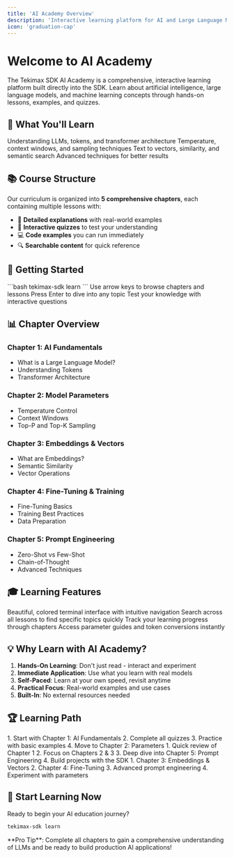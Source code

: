 ```yaml
---
title: 'AI Academy Overview'
description: 'Interactive learning platform for AI and Large Language Models'
icon: 'graduation-cap'
---
```


# Welcome to AI Academy

The Tekimax SDK AI Academy is a comprehensive, interactive learning platform built directly into the SDK. Learn about artificial intelligence, large language models, and machine learning concepts through hands-on lessons, examples, and quizzes.

## 🎯 What You'll Learn

<CardGroup cols={2}>
  <Card title="AI Fundamentals" icon="brain">
    Understanding LLMs, tokens, and transformer architecture
  </Card>
  <Card title="Model Parameters" icon="sliders">
    Temperature, context windows, and sampling techniques
  </Card>
  <Card title="Embeddings" icon="vector-square">
    Text to vectors, similarity, and semantic search
  </Card>
  <Card title="Prompt Engineering" icon="pen">
    Advanced techniques for better results
  </Card>
</CardGroup>

## 📚 Course Structure

Our curriculum is organized into **5 comprehensive chapters**, each containing multiple lessons with:

- 📖 **Detailed explanations** with real-world examples
- 🎯 **Interactive quizzes** to test your understanding
- 💻 **Code examples** you can run immediately
- 🔍 **Searchable content** for quick reference

## 🚀 Getting Started

<Steps>
  <Step title="Launch AI Academy">
    ```bash
    tekimax-sdk learn
    ```
  </Step>
  <Step title="Navigate the Menu">
    Use arrow keys to browse chapters and lessons
  </Step>
  <Step title="Select a Chapter">
    Press Enter to dive into any topic
  </Step>
  <Step title="Take Quizzes">
    Test your knowledge with interactive questions
  </Step>
</Steps>

## 📊 Chapter Overview

### Chapter 1: AI Fundamentals
- What is a Large Language Model?
- Understanding Tokens
- Transformer Architecture

### Chapter 2: Model Parameters
- Temperature Control
- Context Windows
- Top-P and Top-K Sampling

### Chapter 3: Embeddings & Vectors
- What are Embeddings?
- Semantic Similarity
- Vector Operations

### Chapter 4: Fine-Tuning & Training
- Fine-Tuning Basics
- Training Best Practices
- Data Preparation

### Chapter 5: Prompt Engineering
- Zero-Shot vs Few-Shot
- Chain-of-Thought
- Advanced Techniques

## 🎓 Learning Features

<AccordionGroup>
  <Accordion title="Interactive Terminal UI" icon="terminal">
    Beautiful, colored terminal interface with intuitive navigation
  </Accordion>
  <Accordion title="Instant Search" icon="search">
    Search across all lessons to find specific topics quickly
  </Accordion>
  <Accordion title="Progress Tracking" icon="chart-line">
    Track your learning progress through chapters
  </Accordion>
  <Accordion title="Quick Reference" icon="book-open">
    Access parameter guides and token conversions instantly
  </Accordion>
</AccordionGroup>

## 💡 Why Learn with AI Academy?

1. **Hands-On Learning**: Don't just read - interact and experiment
2. **Immediate Application**: Use what you learn with real models
3. **Self-Paced**: Learn at your own speed, revisit anytime
4. **Practical Focus**: Real-world examples and use cases
5. **Built-In**: No external resources needed

## 🏆 Learning Path

<Tabs>
  <Tab title="Beginners">
    1. Start with Chapter 1: AI Fundamentals
    2. Complete all quizzes
    3. Practice with basic examples
    4. Move to Chapter 2: Parameters
  </Tab>
  <Tab title="Developers">
    1. Quick review of Chapter 1
    2. Focus on Chapters 2 & 3
    3. Deep dive into Chapter 5: Prompt Engineering
    4. Build projects with the SDK
  </Tab>
  <Tab title="Data Scientists">
    1. Chapter 3: Embeddings & Vectors
    2. Chapter 4: Fine-Tuning
    3. Advanced prompt engineering
    4. Experiment with parameters
  </Tab>
</Tabs>

## 🎯 Start Learning Now

Ready to begin your AI education journey?

```bash
tekimax-sdk learn
```

<Note>
  **Pro Tip**: Complete all chapters to gain a comprehensive understanding of LLMs and be ready to build production AI applications!
</Note>